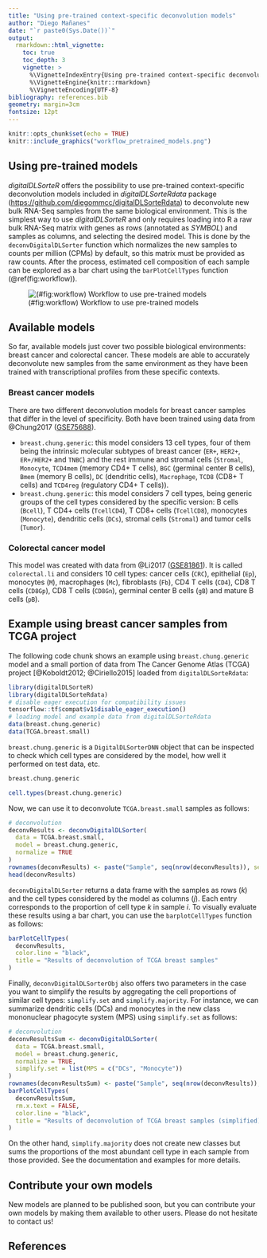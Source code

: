 ```yaml
---
title: "Using pre-trained context-specific deconvolution models"
author: "Diego Mañanes"
date: "`r paste0(Sys.Date())`"
output: 
  rmarkdown::html_vignette:
    toc: true
    toc_depth: 3
    vignette: >
      %\VignetteIndexEntry{Using pre-trained context-specific deconvolution models}
      %\VignetteEngine{knitr::rmarkdown}
      %\VignetteEncoding{UTF-8}
bibliography: references.bib
geometry: margin=3cm
fontsize: 12pt
---
```


```r
knitr::opts_chunk$set(echo = TRUE)
knitr::include_graphics("workflow_pretrained_models.png")
```

## Using pre-trained models

_digitalDLSorteR_ offers the possibility to use pre-trained context-specific deconvolution models included in _digitalDLSorteRdata_ package (<https://github.com/diegommcc/digitalDLSorteRdata>) to deconvolute new bulk RNA-Seq samples from the same biological environment. This is the simplest way to use _digitalDLSorteR_ and only requires loading into R a raw bulk RNA-Seq matrix with genes as rows (annotated as _SYMBOL_) and samples as columns, and selecting the desired model. This is done by the `deconvDigitalDLSorter` function which normalizes the new samples to counts per million (CPMs) by default, so this matrix must be provided as raw counts. After the process, estimated cell composition of each sample can be explored as a bar chart using the `barPlotCellTypes` function (\@ref(fig:workflow)).

![(#fig:workflow) Workflow to use pre-trained models](workflow_pretrained_models.png)

## Available models

So far, available models just cover two possible biological environments: breast cancer and colorectal cancer. These models are able to accurately deconvolute new samples from the same environment as they have been trained with transcriptional profiles from these specific contexts. 

### Breast cancer models

There are two different deconvolution models for breast cancer samples that differ in the level of specificity. Both have been trained using data from @Chung2017 ([GSE75688](https://www.ncbi.nlm.nih.gov/geo/query/acc.cgi?acc=GSE75688)).

* `breast.chung.generic`: this model considers 13 cell types, four of them being the intrinsic molecular subtypes of breast cancer (`ER+`, `HER2+`, `ER+/HER2+` and `TNBC`) and the rest immune and stromal cells (`Stromal`, `Monocyte`, `TCD4mem` (memory CD4+ T cells), `BGC` (germinal center B cells), `Bmem` (memory B cells), `DC` (dendritic cells), `Macrophage`, `TCD8` (CD8+ T cells) and `TCD4reg` (regulatory CD4+ T cells)).
* `breast.chung.generic`: this model considers 7 cell types, being generic groups of the cell types considered by the specific version: B cells (`Bcell`), T CD4+ cells (`TcellCD4`), T CD8+ cells (`TcellCD8`), monocytes (`Monocyte`), dendritic cells (`DCs`), stromal cells (`Stromal`) and tumor cells (`Tumor`).

### Colorectal cancer model

This model was created with data from @Li2017 ([GSE81861](https://www.ncbi.nlm.nih.gov/geo/query/acc.cgi?acc=GSE81861)). It is called `colorectal.li` and considers 10 cell types: cancer cells (`CRC`), epithelial (`Ep`), monocytes (`M`), macrophages (`Mc`), fibroblasts (`Fb`), CD4 T cells (`CD4`), CD8 T cells (`CD8Gp`), CD8 T cells (`CD8Gn`), germinal center B cells (`gB`) and mature B cells (`pB`).

## Example using breast cancer samples from TCGA project

The following code chunk shows an example using `breast.chung.generic` model and a small portion of data from The Cancer Genome Atlas (TCGA) project [@Koboldt2012; @Ciriello2015] loaded from `digitalDLSorteRdata`:

```r
library(digitalDLSorteR)
library(digitalDLSorteRdata)
# disable eager execution for compatibility issues
tensorflow::tf$compat$v1$disable_eager_execution()
# loading model and example data from digitalDLSorteRdata
data(breast.chung.generic)
data(TCGA.breast.small)
```

`breast.chung.generic` is a `DigitalDLSorterDNN` object that can be inspected to check which cell types are considered by the model, how well it performed on test data, etc.

```r
breast.chung.generic
```

```r
cell.types(breast.chung.generic)
```

Now, we can use it to deconvolute `TCGA.breast.small` samples as follows:

```r
# deconvolution
deconvResults <- deconvDigitalDLSorter(
  data = TCGA.breast.small,
  model = breast.chung.generic,
  normalize = TRUE
)
rownames(deconvResults) <- paste("Sample", seq(nrow(deconvResults)), sep = "_")
head(deconvResults)
```

`deconvDigitalDLSorter` returns a data frame with the samples as rows ($k$) and the cell types considered by the model as columns ($j$). Each entry corresponds to the proportion of cell type $k$ in sample $i$. To visually evaluate these results using a bar chart, you can use the `barplotCellTypes` function as follows:

```r
barPlotCellTypes(
  deconvResults, 
  color.line = "black",
  title = "Results of deconvolution of TCGA breast samples"
)
```

Finally, `deconvDigitalDLSorterObj` also offers two parameters in the case you want to simplify the results by aggregating the cell proportions of similar cell types: `simplify.set` and `simplify.majority`. For instance, we can summarize dendritic cells (DCs) and monocytes in the new class mononuclear phagocyte system (MPS) using `simplify.set` as follows:

```r
# deconvolution
deconvResultsSum <- deconvDigitalDLSorter(
  data = TCGA.breast.small,
  model = breast.chung.generic,
  normalize = TRUE,
  simplify.set = list(MPS = c("DCs", "Monocyte"))
)
rownames(deconvResultsSum) <- paste("Sample", seq(nrow(deconvResults)), sep = "_")
barPlotCellTypes(
  deconvResultsSum, 
  rm.x.text = FALSE,
  color.line = "black",
  title = "Results of deconvolution of TCGA breast samples (simplified)"
)
```

On the other hand, `simplify.majority` does not create new classes but sums the proportions of the most abundant cell type in each sample from those provided. See the documentation and examples for more details.

## Contribute your own models

New models are planned to be published soon, but you can contribute your own models by making them available to other users. Please do not hesitate to contact us!

## References



<!-- ## Session info {.unnumbered} -->

<!-- ```{r sessionInfo, echo=FALSE} -->
<!-- sessionInfo() -->
<!-- ``` -->
